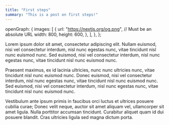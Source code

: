```yaml
---
title: "First steps"
summary: "This is a post on first steps!"
---
```


  openGraph: {
    images: [
      {
        url: "https://nextjs.org/og.png", // Must be an absolute URL
        width: 800,
        height: 600,
      },
    ],
  },
};

Lorem ipsum dolor sit amet, consectetur adipiscing elit. Nullam euismod, nisi vel consectetur interdum, nisl nunc egestas nunc, vitae tincidunt nisl nunc euismod nunc. Sed euismod, nisi vel consectetur interdum, nisl nunc egestas nunc, vitae tincidunt nisl nunc euismod nunc.

Praesent maximus, ex id lacinia ultricies, nunc nunc ultricies nunc, vitae tincidunt nisl nunc euismod nunc. Donec euismod, nisi vel consectetur interdum, nisl nunc egestas nunc, vitae tincidunt nisl nunc euismod nunc. Sed euismod, nisi vel consectetur interdum, nisl nunc egestas nunc, vitae tincidunt nisl nunc euismod nunc.

Vestibulum ante ipsum primis in faucibus orci luctus et ultrices posuere cubilia curae; Donec velit neque, auctor sit amet aliquam vel, ullamcorper sit amet ligula. Nulla porttitor accumsan tincidunt. Curabitur aliquet quam id dui posuere blandit. Cras ultricies ligula sed magna dictum porta.
